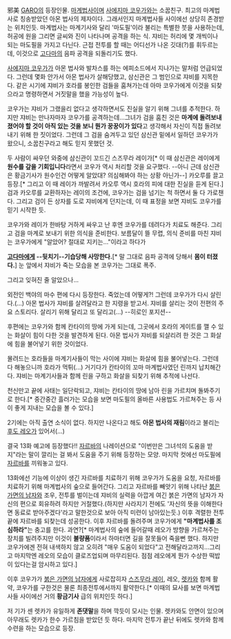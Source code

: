 邪美
[[GARO]]의 등장인물. [[마계법사]]이며 [[사에지마 코우가]]와는 소꿉친구. 최고의 마계법사로 칭송받았던 아몬 법사의 제자이다. 그래서인지 마계법사들 사이에선 상당히 존경받는 위치인듯. 마계법사는 마계기사와 달리 '마도필'이라 불리는 특별한 붓을 사용하는데, 허공에 원을 그리면 글씨와 진이 나타나며 공격을 하는 식. 쟈비는 허리에 몇 개씩이나 되는 마도필을 가지고 다닌다. 근접 전투를 할 때는 어디선가 나온 깃대(?)를 휘두르는데, 이것으로 [[고다마]]의 음파 공격을 되돌리기도 했다.

[[사에지마 코우가]]가 아몬 법사와 발차스를 하는 에피소드에서 지나가는 말처럼 언급되었다. 그런데 몇화 안가서 아몬 법사가 살해당했고, 삼신관은 그 범인으로 쟈비를 지목한다. 같은 시기에 쟈비가 호라를 봉인한 검들을 훔쳐가는데 아마 코우가에게 이것을 되찾으라고 명령하면서 거짓말을 했을 가능성이 높다.

코우가는 쟈비가 그랬을리 없다고 생각하면서도 진실을 알기 위해 그녀를 추적한다. 하지만 쟈비는 만나자마자 코우가를 공격하는데...그녀가 검을 훔친 것은 '''마계에 돌려보내졌어야 할 것이 아직 있는 것을 보니 뭔가 꿍꿍이가 있다'''고 생각해서 자신이 직접 돌려보내기 위해 한 짓이었다. 그런데 그 검을 숨겨두고 있던 삼신관 밑에서 일하던 코우가가 왔으니, 소꿉친구라고 해도 믿지 못했던 것.

두 사람이 싸우던 와중에 삼신관이 꼬드긴 스즈무라 레이가[* 이 때 삼신관은 레이에게 '''원수를 갚을 기회입니다'''라면서 코우가 역시 처리할 것을 요구했다. --아니 근데 삼신관은 황금기사가 원수인건 어떻게 알았대? 의심해봐야 하는 상황 아닌가--] 카오루를 끌고 등장.[* 그리고 이 때 레이가 까발려서 카오루 역시 호라의 피에 대한 진실을 듣게 된다.] 검과 카오루를 교환하자는 레이의 조건에, 코우가는 검을 넘기는 척 하면서 둘 다 가로챈다. 그리고 검이 든 상자를 도로 쟈비에게 던지는데, 이 때 표정을 보면 쟈비도 코우가를 믿기 시작한 듯.

코우가와 레이가 한바탕 거하게 싸우고 난 후엔 코우가를 데려다가 치료도 해준다. 그리고 검을 마계로 보내기 위한 의식을 준비한다. 보름달이 뜰 무렵, 의식 준비를 마친 쟈비는 코우가에게 "알았어? 절대로 지키는..."이라고 하다가

'''[[고다마]]에게 --뒷치기--기습당해 사망한다.'''[* 말 그대로 음파 공격에 당해서 '''몸이 터졌다.'''] 눈 앞에서 쟈비가 죽는 모습을 본 코우가는 그대로 폭주.

그리고 잊혀진 줄 알았으나...

외전인 백야의 마수 편에 다시 등장한다. 죽었는데 어떻게?! 그런데 코우가가 다시 살린다.(...) 아몬 법사가 쟈비를 살려달라고 한 지령을 받고서. 쟈비를 살리는 것이 전편의 주요 스토리다. 살리기 위해 달리고 또 달리고(...) --히로인 포지션--

후편에는 코우가와 함께 칸타이의 땅에 가게 되는데, 그곳에서 호라의 게이트를 깰 수 있는 화살이 힘이 다한 것을 발견하게 된다. 아몬 법사가 쟈비를 되살리려 한 것은 그 화살에 힘을 불어넣기 위한 것이었다.

몰려드는 호라들을 마계기사들이 막는 사이에 쟈비는 화살에 힘을 불어넣는다. 그런데 다 해놓으니까 호라가 먹튀(...) 거기다가 칸타이의 꼬마 마계법사였던 린까지 납치해간다. 쟈비는 마계기사들과 함께 린을 구하고 화살을 되찾기 위해 추적에 나선다.

천신만고 끝에 사태는 일단락되고, 쟈비는 칸타이의 땅에 남아 린을 가르치며 돌봐주기로 한다.[* 중간중간 흘러가는 모습을 보면 마도필의 올바른 사용법도 가르쳐주는 등 사이 좋게 지내는 모습을 볼 수 있다.]

2기에는 아직 출연 소식이 없다. 하지만 나온다고 해도 '''아몬 법사의 재림'''이라고 불리는 [[후도 레오]]가 있어서(...) 

결국 13화 예고에 등장했다!! [[자르바]]의 나레이션으로 "이번만은 그녀석의 도움을 받지"라는 말이 깔리는 걸 봐서 도움을 주기 위해 등장하는 모양. 마지막 컷에선 마도필에 [[자르바]]를 끼워놓고 있다.

13화에선 기능에 이상이 생긴 자르바를 치료하기 위해 코우가가 도움을 요청, 자르바를 치료하기 위해 마계법사의 숲으로 들어간다. 그리고 자르바를 빼앗기 위해 나타난 [[붉은 가면의 남자]]와 조우, 전투를 벌이는데 쟈비의 실력을 아깝게 여긴 붉은 가면의 남자가 자신의 편으로 회유하려 하지만 거절했다.(하지만 사라지기 전에도 '자신의 뜻을 이해한다면 동료로 받아주겠다'라고 말한것으로 보아 아직 미련이 남아있는듯.) 이후 격렬한 전투 끝에 자르바를 되찾는데 성공한다.
이후 자르바를 돌려주며 코우가에게 '''"마계법사를 조심하라"'''는 충고를 한다. 과연?[* 마계법사의 숲에 들어갈때 레오가 방향을 가르쳐주는 장치를 빌려주지만 이것이 '''불량품'''이라서 하마터면 길을 잘못들어 죽을뻔 했다. 하지만 코우가에겐 전혀 내색하지 않고 오히려 "매우 도움이 되었다"고 전해달라고까지...그리고 마지막엔 레오의 모습이 클로즈업되며 마무리된다. 점점 레오에게 뭔가 수상한 떡밥이 있다는걸 암시하고 있다.]

이후 코우가가 [[붉은 가면의 남자]]에게 사로잡히자 [[스즈무라 레이]], 레오, [[렛카]]와 함께 활약, 코우가를 구한것은 물론 최종전투에서까지 활약한다.[* 이때의 묘사를 보면 마계법사들 사이에선 거의 '''황금기사''' 급의 위치인듯 하다.]

저 기가 센 렛카가 유일하게 '''존댓말'''을 하며 깍듯이 모시는 인물. 렛카와도 안면이 있으며 아무래도 렛카가 한수 가르침을 받았던 듯 하다. 마지막 전투가 끝난 뒤에도 렛카와 함께 수련을 하는 모습으로 등장.
